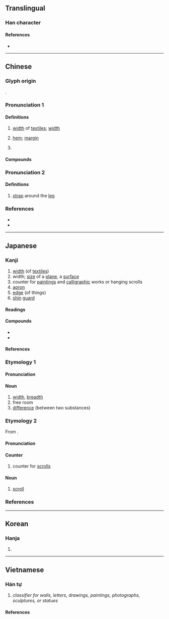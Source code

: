 {{character info}}
==Translingual==

===Han character===
{{Han char|rn=50|rad=巾|as=09|sn=12|four=41266|canj=LBMRW|ids=⿰巾畐}}

====References====
* {{Han ref|kx=0334.210|dkj=08995|dj=0641.230|hdz=10746.130|uh=5E45|ud=24133|bh=B454|bd=46164}}

----

==Chinese==
{{zh-forms|alt=䋹,愊}}

===Glyph origin===
{{Han etym}}
{{Han compound|巾|畐|ls=psc|c1=s|c2=p|t1=clothing}}.

===Pronunciation 1===
{{zh-pron
|m=fú,er=y
|m_note=fúr: width of textiles; classifier
|c=fuk1
|h=pfs=puk
|md=hók
|mn=pak/hok
|mn_note=pak - vernacular, hok - literary
|mn-t=bag4
|mc=1
|oc=3,2
|cat=n,cls
}}

====Definitions====
{{zh-hanzi}}

# [[width]] of [[textiles]]; {{lb|zh|by extension}} [[width]]
#: {{zh-x|幅度|range; scope; extent}}
#: {{zh-x|振幅|amplitude}}
# {{zh-o}} {{lb|zh|of [[cloth]]}} [[hem]]; [[margin]]
#: {{zh-x|邊幅|cloth margin; (figurative) person's appearance}}
# {{zh-classifier|[[textile]]s and [[picture]]s|cat=y}}
#: {{zh-x|一 幅 畫|a picture}}

====Compounds====
{{zh-der|大幅度|修邊幅|尺幅千里|不脩邊幅|幅員|不修邊幅|修飾邊幅|幅度|幅巾|巨幅|尺幅|寬幅|幅面|不事邊幅|畫幅|步幅|振幅|橫幅|播幅|漲幅|方幅|斷幅殘紙|條幅|減幅|波幅|連篇累幅|調幅|邊幅|篇幅|降幅|邊幅不修|跌幅|調幅廣播|大幅}}

===Pronunciation 2===
{{zh-pron
|m=bì
|mc=2
|oc=1+2,1
|cat=n
}}

====Definitions====
{{zh-hanzi}}

# {{zh-o}} [[strap]] around the [[leg]]

===References===
* {{R:yue:Hanzi}}
* {{R:twedu|A01179}}

{{zh-cat|Elementary}}

----

==Japanese==

===Kanji===
{{ja-kanji|grade=c|rs=巾09}}

# [[width]] (of [[textiles]])
# width; [[size]] of a [[plane]], a [[surface]]
# counter for [[painting]]s and [[calligraphic]] works or hanging scrolls
# [[apron]]
# [[edge]] (of things)
# [[shin]] [[guard]]

====Readings====
{{ja-readings
|goon=ふく
|kanon=ふく
|kun=はば-
}}

====Compounds====
* {{ja-r|幅%員|ふく%いん}}
* {{ja-r|歩%幅|ほ%はば}}

====References====
{{ja-kref
|ku=4193
|shift=959D
|jis=497D
|euc=C9FD
|skip=1-3-9
|freq=641
|nelson=1484
|newnelson=1574
|halpern=569
|kld=417
|heisig=407
|tuttle=3f9.2
}}

===Etymology 1===
{{ja-kanjitab|はば|yomi=k}}

====Pronunciation====
{{ja-pron|yomi=k|はば|acc=0|acc_ref=DJR,NHK}}

====Noun====
{{ja-noun|はば}}

# [[width]], [[breadth]]
# free room
# [[difference]] (between two substances)

===Etymology 2===
{{ja-kanjitab|ふく|yomi=o}}
From {{bor|ja|ltc|-|sort=ふく}} {{m|zh|幅|tr=pjuwk}}.

====Pronunciation====
{{ja-pron|yomi=o|ふく|acc=2|dev=1|acc_ref=DJR,NHK}}

====Counter====
{{ja-pos|counter|ふく}}

# counter for [[scroll]]s

====Noun====
{{ja-noun|ふく}}

# [[scroll]]

===References===
<references/>

----

==Korean==

===Hanja===
{{ko-hanja|hangeul=폭|rv=pok|mr=p'ok}}

# {{rfdef|ko|sort=巾09}}

----

==Vietnamese==

===Hán tự===
{{vi-readings|reading=bức-genibrel;bonet;Thiều Chửu (1942);Nguyễn (1974);Vũ (1998);Trần (1999);tdcntd, phúc-Thiều Chửu (1942);Nguyễn (1974);Vũ (1998)|rs=巾09}}

# ''classifier for walls, letters, drawings, paintings, photographs, sculptures, or statues''

====References====
<references/>